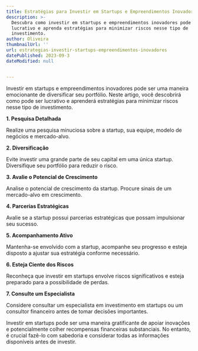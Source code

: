 ```yaml
---
title: Estratégias para Investir em Startups e Empreendimentos Inovadores
description: >-
  Descubra como investir em startups e empreendimentos inovadores pode ser
  lucrativo e aprenda estratégias para minimizar riscos nesse tipo de
  investimento.
author: Oliveira
thumbnailUrl: ''
url: estrategias-investir-startups-empreendimentos-inovadores
datePublished: 2023-09-3
dateModified: null


---
```


Investir em startups e empreendimentos inovadores pode ser uma maneira emocionante de diversificar seu portfólio. Neste artigo, você descobrirá como pode ser lucrativo e aprenderá estratégias para minimizar riscos nesse tipo de investimento.

**1. Pesquisa Detalhada**

Realize uma pesquisa minuciosa sobre a startup, sua equipe, modelo de negócios e mercado-alvo.

**2. Diversificação**

Evite investir uma grande parte de seu capital em uma única startup. Diversifique seu portfólio para reduzir o risco.

**3. Avalie o Potencial de Crescimento**

Analise o potencial de crescimento da startup. Procure sinais de um mercado-alvo em crescimento.

**4. Parcerias Estratégicas**

Avalie se a startup possui parcerias estratégicas que possam impulsionar seu sucesso.

**5. Acompanhamento Ativo**

Mantenha-se envolvido com a startup, acompanhe seu progresso e esteja disposto a ajustar sua estratégia conforme necessário.

**6. Esteja Ciente dos Riscos**

Reconheça que investir em startups envolve riscos significativos e esteja preparado para a possibilidade de perdas.

**7. Consulte um Especialista**

Considere consultar um especialista em investimento em startups ou um consultor financeiro antes de tomar decisões importantes.

Investir em startups pode ser uma maneira gratificante de apoiar inovações e potencialmente colher recompensas financeiras substanciais. No entanto, é crucial fazê-lo com sabedoria e considerar todas as informações disponíveis antes de investir.

